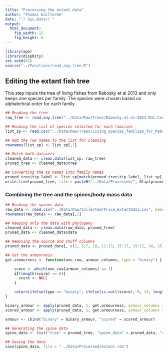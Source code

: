 ```yaml
---
title: "Processing the extant data"
author: "Thomas Guillerme"
date: "`r Sys.Date()`"
output:
  html_document:
    fig_width: 12
    fig_height: 6
---
```



```r
library(ape)
library(dispRity)
set.seed(42)
source("../Functions/read.any.tree.R")
```

## Editing the extant fish tree

This step inputs the tree of living fishes from Rabosky et al 2013 and only keeps one species per family.
The species were chosen based on alphabetical order for each family.

```r
## Reading the tree
raw_tree <- read.any.tree("../Data/Raw/Trees/Rabosky.et.al~2013-Nat.Com.tre")

## Reading the list of species selected for each families
list_sp <- read.csv("../Data/Raw/Trees/Living_species_families_for_Rabosky2013.csv", header = TRUE, stringsAsFactor = FALSE)

## Add the row names to the list for cleaning
rownames(list_sp) <- list_sp[,1]

## Match both datasets
cleaned_data <- clean.data(list_sp, raw_tree)
pruned_tree <- cleaned_data$tree

## Converting the sp names into family names
pruned_tree$tip.label <- list_sp[match(pruned_tree$tip.label, list_sp[,1]), 2]
write.tree(pruned_tree, file = paste0("../Data/Processed/", Ntip(pruned_tree), "t_living.tre"))
```

### Combining the tree and the spines/body mass data

```r
## Reading the spines data
raw_data <- read.csv("../Data/Raw/Collected/Price_ExtantData.csv", header = TRUE, stringsAsFactor = FALSE)
rownames(raw_data) <- raw_data[,1]

## Keeping only the data with phylogeny
cleaned_data <- clean.data(raw_data, pruned_tree)
pruned_data <- cleaned_data$data

## Removing the source and stuff columns
pruned_data <- pruned_data[, c(2, 5,7, 10, 11:13, 15:17, 19:21, 24, 25)]

## Get the armourness
get.armourness <- function(one_row, armour_columns, type = "binary") {

    score <- which(one_row[armour_columns] == 1)
    if(length(score) == 0){
      score <- NULL
    }

    return(ifelse(type == "binary", ifelse(is.null(score), 0, 1), length(score)))
}

binary_armour <- apply(pruned_data, 1, get.armourness, armour_columns = c(6,7,9,10,12,13), type = "binary")
scored_armour <- apply(pruned_data, 1, get.armourness, armour_columns = c(6,7,9,10,12,13), type = "scored")

armour <- cbind("binary" = binary_armour, "scored" = scored_armour)

## Generating the spine data
spine_data <- list("tree" = pruned_tree, "spine_data" = pruned_data, "armour" = armour)

## Saving the data
save(spine_data, file = "../Data/Processed/extant.rda")

```



